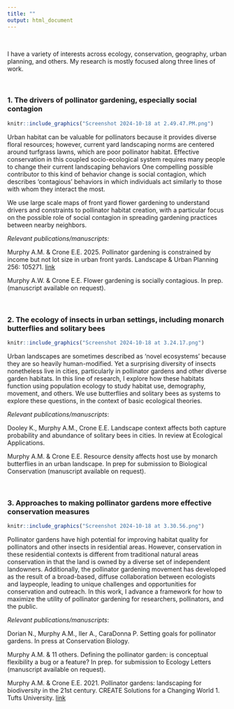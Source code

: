 ```yaml
---
title: ""
output: html_document
---
```


\

I have a variety of interests across ecology, conservation, geography, urban planning, and others. My research is mostly focused along three lines of work.

\

### 1. The drivers of pollinator gardening, especially social contagion

```r
knitr::include_graphics("Screenshot 2024-10-18 at 2.49.47.PM.png")
```


Urban habitat can be valuable for pollinators because it provides diverse floral resources; however, current yard landscaping norms are centered around turfgrass lawns, which are poor pollinator habitat. Effective conservation in this coupled socio-ecological system requires many people to change their current landscaping behaviors One compelling possible contributor to this kind of behavior change is social contagion, which describes 'contagious' behaviors in which individuals act similarly to those with whom they interact the most.

We use large scale maps of front yard flower gardening to understand drivers and constraints to pollinator habitat creation, with a particular focus on the possible role of social contagion in spreading gardening practices between nearby neighbors.

*Relevant publications/manuscripts:*

Murphy A.M. & Crone E.E. 2025. Pollinator gardening is constrained by income but not lot size in urban front yards. Landscape & Urban Planning 256: 105271. [link](https://doi.org/10.1016/j.landurbplan.2024.105271)

Murphy A.W. & Crone E.E. Flower gardening is socially contagious. In prep. (manuscript available on request).

\

### 2. The ecology of insects in urban settings, including monarch butterflies and solitary bees


```r
knitr::include_graphics("Screenshot 2024-10-18 at 3.24.17.png")
```


Urban landscapes are sometimes described as 'novel ecosystems' because they are so heavily human-modified. Yet a surprising diversity of insects nonetheless live in cities, particularly in pollinator gardens and other diverse garden habitats. In this line of research, I explore how these habitats function using population ecology to study habitat use, demography, movement, and others. We use butterflies and solitary bees as systems to explore these questions, in the context of basic ecological theories.

*Relevant publications/manuscripts*:

Dooley K., Murphy A.M., Crone E.E. Landscape context affects both capture probability and abundance of solitary bees in cities. In review at Ecological Applications.

Murphy A.M. & Crone E.E. Resource density affects host use by monarch butterflies in an urban landscape. In prep for submission to Biological Conservation (manuscript available on request).

\

### 3. Approaches to making pollinator gardens more effective conservation measures

```r
knitr::include_graphics("Screenshot 2024-10-18 at 3.30.56.png")
```


Pollinator gardens have high potential for improving habitat quality for pollinators and other insects in residential areas. However, conservation in these residential contexts is different from traditional natural areas conservation in that the land is owned by a diverse set of independent landowners. Additionally, the pollinator gardening movement has developed as the result of a broad-based, diffuse collaboration between ecologists and laypeople, leading to unique challenges and opportunities for conservation and outreach. In this work, I advance a framework for how to maximize the utility of pollinator gardening for researchers, pollinators, and the public.

*Relevant publications/manuscripts*:

Dorian N., Murphy A.M., Iler A., CaraDonna P. Setting goals for pollinator gardens. In press at Conservation Biology.

Murphy A.M. & 11 others. Defining the pollinator garden: is conceptual flexibility a bug or a feature? In prep. for submission to Ecology Letters (manuscript available on request).

Murphy A.M. & Crone E.E. 2021. Pollinator gardens: landscaping for biodiversity in the 21st century. CREATE Solutions for a Changing World 1. Tufts University. [link](https://massbutterflies.org/downloads/CREATE_Pollinators_Murphy_Crone.pdf)


